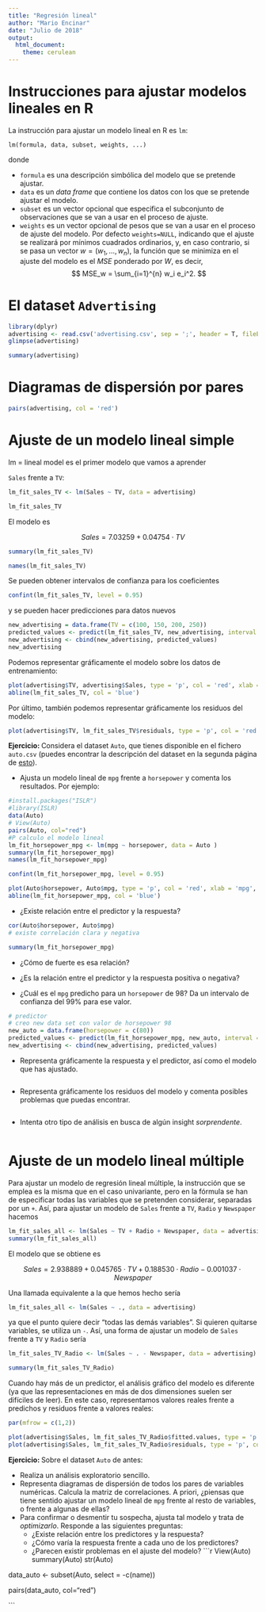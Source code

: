 ---
title: "Regresión lineal"
author: "Mario Encinar"
date: "Julio de 2018"
output: 
  html_document: 
    theme: cerulean
---

# Instrucciones para ajustar modelos lineales en R

La instrucción para ajustar un modelo lineal en R es ``lm``:

``lm(formula, data, subset, weights, ...)``

donde 

- ``formula`` es una descripción simbólica del modelo que se pretende ajustar.
- ``data`` es un <i>data frame</i> que contiene los datos con los que se pretende ajustar el modelo.
- ``subset`` es un vector opcional que especifica el subconjunto de observaciones que se van a usar en el proceso de ajuste.
- ``weights`` es un vector opcional de pesos que se van a usar en el proceso de ajuste del modelo. Por defecto ``weights=NULL``, indicando que el ajuste se realizará por mínimos cuadrados ordinarios, y, en caso contrario, si se pasa un vector $w = (w_1, \dots, w_n)$, la función que se minimiza en el ajuste del modelo es el $MSE$ ponderado por $W$, es decir,
$$
MSE_w = \sum_{i=1}^{n} w_i e_i^2.
$$

# El dataset ``Advertising``

```{r, warning=FALSE, message=FALSE}
library(dplyr)
advertising <- read.csv('advertising.csv', sep = ';', header = T, fileEncoding = 'utf-8')
glimpse(advertising)
```

```{r}
summary(advertising)
```

# Diagramas de dispersión por pares

```{r, fig.align='center'}
pairs(advertising, col = 'red')
```


# Ajuste de un modelo lineal simple
lm = lineal model es el primer modelo que vamos a aprender

``Sales`` frente a ``TV``:

```{r}
lm_fit_sales_TV <- lm(Sales ~ TV, data = advertising)

lm_fit_sales_TV
```

El modelo es

$$
Sales = 7.03259 + 0.04754\cdot TV
$$


```{r}
summary(lm_fit_sales_TV)
```

```{r}
names(lm_fit_sales_TV)
```


Se pueden obtener intervalos de confianza para los coeficientes

```{r}
confint(lm_fit_sales_TV, level = 0.95)
```

y se pueden hacer predicciones para datos nuevos

```{r}
new_advertising = data.frame(TV = c(100, 150, 200, 250))
predicted_values <- predict(lm_fit_sales_TV, new_advertising, interval = 'confidence')
new_advertising <- cbind(new_advertising, predicted_values)
new_advertising
```


Podemos representar gráficamente el modelo sobre los datos de entrenamiento:

```{r, fig.align='center'}
plot(advertising$TV, advertising$Sales, type = 'p', col = 'red', xlab = 'TV', ylab = 'Sales')
abline(lm_fit_sales_TV, col = 'blue')
```


Por último, también podemos representar gráficamente los residuos del modelo:

```{r, out.width = 750, out.height = 750, fig.align='center'}
plot(advertising$TV, lm_fit_sales_TV$residuals, type = 'p', col = 'red', xlab = 'TV', ylab = 'Sales')
```

<b>Ejercicio: </b>Considera el dataset ``Auto``, que tienes disponible en el fichero ``auto.csv`` (puedes encontrar la descripción del dataset en la segunda página de <a href="https://cran.r-project.org/web/packages/ISLR/ISLR.pdf">esto</a>).

- Ajusta un modelo lineal de ``mpg`` frente a ``horsepower`` y comenta los resultados. Por ejemplo:

```{r}
#install.packages("ISLR")
#library(ISLR)
data(Auto)
# View(Auto)
pairs(Auto, col="red")
#P calculo el modelo lineal
lm_fit_horsepower_mpg <- lm(mpg ~ horsepower, data = Auto )
summary(lm_fit_horsepower_mpg)
names(lm_fit_horsepower_mpg)

confint(lm_fit_horsepower_mpg, level = 0.95)

plot(Auto$horsepower, Auto$mpg, type = 'p', col = 'red', xlab = 'mpg', ylab = 'horsepower')
abline(lm_fit_horsepower_mpg, col = 'blue')


```


- ¿Existe relación entre el predictor y la respuesta?


```{r}
cor(Auto$horsepower, Auto$mpg)
# existe correlación clara y negativa

```


```{r}
summary(lm_fit_horsepower_mpg)

```
  

  - ¿Cómo de fuerte es esa relación?
  

  - ¿Es la relación entre el predictor y la respuesta positiva o negativa?
  

  - ¿Cuál es el ``mpg`` predicho para un ``horsepower`` de 98? Da un intervalo de confianza del 99% para ese valor.
  
```{r}

# predictor
# creo new data set con valor de horsepower 98
new_auto = data.frame(horsepower = c(80))
predicted_values <- predict(lm_fit_horsepower_mpg, new_auto, interval = 'confidence')
new_advertising <- cbind(new_advertising, predicted_values)

```
  
  
- Representa gráficamente la respuesta y el predictor, así como el modelo que has ajustado.

```{r}

```

- Representa gráficamente los residuos del modelo y comenta posibles problemas que puedas encontrar.

```{r}
 
```


- Intenta otro tipo de análisis en busca de algún insight <i>sorprendente</i>.


```{r}

```



# Ajuste de un modelo lineal múltiple

Para ajustar un modelo de regresión lineal múltiple, la instrucción que se emplea es la misma que en el caso univariante, pero en la fórmula se han de especificar todas las variables que se pretenden considerar, separadas por un ``+``. Así, para ajustar un modelo de ``Sales`` frente a ``TV``, ``Radio`` y ``Newspaper`` hacemos

```{r}
lm_fit_sales_all <- lm(Sales ~ TV + Radio + Newspaper, data = advertising)
summary(lm_fit_sales_all)
```

El modelo que se obtiene es

$$
Sales = 2.938889 + 0.045765\cdot TV + 0.188530 \cdot Radio - 0.001037 \cdot Newspaper
$$

Una llamada equivalente a la que hemos hecho sería 
```{r}
lm_fit_sales_all <- lm(Sales ~ ., data = advertising)
```
ya que el punto quiere decir "todas las demás variables". Si quieren quitarse variables, se utiliza un ``-``. Así, una forma de ajustar un modelo de ``Sales`` frente a ``TV`` y ``Radio`` sería
```{r}
lm_fit_sales_TV_Radio <- lm(Sales ~ . - Newspaper, data = advertising)
```


```{r}
summary(lm_fit_sales_TV_Radio)
```

Cuando hay más de un predictor, el análisis gráfico del modelo es diferente (ya que las representaciones en más de dos dimensiones suelen ser difíciles de leer). En este caso, representamos valores reales frente a predichos y residuos frente a valores reales:

```{r, fig.align='center'}
par(mfrow = c(1,2))

plot(advertising$Sales, lm_fit_sales_TV_Radio$fitted.values, type = 'p', col = 'red', xlab = 'Sales', ylab = 'Predicted Sales')
plot(advertising$Sales, lm_fit_sales_TV_Radio$residuals, type = 'p', col = 'red', xlab = 'Sales', ylab = 'Residuals')
```

<b>Ejercicio: </b>Sobre el dataset ``Auto`` de antes:

- Realiza un análisis exploratorio sencillo.
- Representa diagramas de dispersión de todos los pares de variables numéricas. Calcula la matriz de correlaciones. A priori, ¿piensas que tiene sentido ajustar un modelo lineal de ``mpg`` frente al resto de variables, o frente a algunas de ellas?
- Para confirmar o desmentir tu sospecha, ajusta tal modelo y trata de <i>optimizarlo</i>. Responde a las siguientes preguntas:
  - ¿Existe relación entre los predictores y la respuesta?
  - ¿Cómo varía la respuesta frente a cada uno de los predictores?
  - ¿Parecen existir problemas en el ajuste del modelo?
```{r}
View(Auto)
summary(Auto)
str(Auto)

data_auto <- subset(Auto, select = -c(name))

pairs(data_auto, col="red")

```
  
  